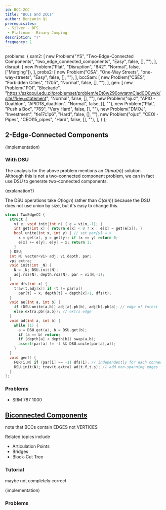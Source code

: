 ```yaml
---
id: BCC-2CC
title: "BCCs and 2CCs"
author: Benjamin Qi
prerequisites: 
 - Silver - DFS
 - Platinum - Binary Jumping
description: "?"
frequency: 1
---
```


  problems: {
    sam2: [
      new Problem("YS", "Two-Edge-Connected Components", "two_edge_connected_components", "Easy", false, [], ""),
    ],
    disrupt: [
      new Problem("Plat", "Disruption", "842", "Normal", false, ["Merging"]),
    ],
    probs2: [
      new Problem("CSA", "One-Way Streets", "one-way-streets", "Easy", false, [], ""),
    ],
    bccSam: [
      new Problem("CSES", "Forbidden Cities", "1705", "Normal", false, [], ""),
    ],
    gen: [
      new Problem("POI", "Blockade", "https://szkopul.edu.pl/problemset/problem/eDt8w290owtatmCjad0O0ywk/site/?key=statement", "Normal", false, [], ""),
      new Problem("ojuz", "APIO - Duathlon", "APIO18_duathlon", "Normal", false, [], ""),
      new Problem("Plat", "Push a Box", "769", "Very Hard", false, [], ""),
      new Problem("DMOJ", "Investment", "tle17c1p6", "Hard", false, [], ""),
      new Problem("ojuz", "CEOI - Pipes", "CEOI15_pipes", "Hard", false, [], ""),
    ],
  }
};

<resources>
  <resource source="CF" title="DFS Tree + Bridges" url="blog/entry/68138"> </resource>
</resources>

## 2-Edge-Connected Components

<problems-list problems={metadata.problems.sam2} />

(implementation)

### With DSU

<problems-list problems={metadata.problems.disrupt} />

The analysis for the above problem mentions an $O(m\alpha(n))$ solution. Although this is not a two-connected component problem, we can in fact use DSU to generate two-connected components.

(explanation?)

<spoiler title="Code">

The DSU operations take $O(\log n)$ rather than $O(\alpha(n))$ because the DSU does not use union by size, but it's easy to change this.

```cpp
struct TwoEdgeCC {
  struct {
    vi e; void init(int n) { e = vi(n,-1); }
    int get(int x) { return e[x] < 0 ? x : e[x] = get(e[x]); } 
    bool unite(int x, int y) { // set par[y] = x
      x = get(x), y = get(y); if (x == y) return 0;
      e[x] += e[y]; e[y] = x; return 1;
    }
  } DSU;
  int N; vector<vi> adj; vi depth, par;
  vpi extra;
  void init(int _N) {
    N = _N; DSU.init(N);
    adj.rsz(N), depth.rsz(N), par = vi(N,-1);
  }
  void dfs(int x) {
    trav(t,adj[x]) if (t != par[x]) 
      par[t] = x, depth[t] = depth[x]+1, dfs(t);
  }
  void ae(int a, int b) {
    if (DSU.unite(a,b)) adj[a].pb(b), adj[b].pb(a); // edge of forest
    else extra.pb({a,b}); // extra edge
  }
  void ad(int a, int b) {
    while (1) {
      a = DSU.get(a), b = DSU.get(b);
      if (a == b) return;
      if (depth[a] < depth[b]) swap(a,b);
      assert(par[a] != -1 && DSU.unite(par[a],a));
    }
  }
  void gen() {
    F0R(i,N) if (par[i] == -1) dfs(i); // independently for each connected component
    DSU.init(N); trav(t,extra) ad(t.f,t.s); // add non-spanning edges
  }
};
```

</spoiler>

### Problems 

<problems-list problems={metadata.problems.probs2} />

 - SRM 787 1000

## [Biconnected Components](https://en.wikipedia.org/wiki/Biconnected_component)

<problems-list problems={metadata.problems.bccSam} />

note that BCCs contain EDGES not VERTICES

Related topics include

 - Articulation Points
 - Bridges
 - Block-Cut Tree

### Tutorial

<resources>
  <resource source="GFG" title="Articulation Points (aka Cut Vertices)" url="articulation-points-or-cut-vertices-in-a-graph">maybe not completely correct</resource>
</resources>

(implementation)

### Problems

<problems-list problems={metadata.problems.gen} />